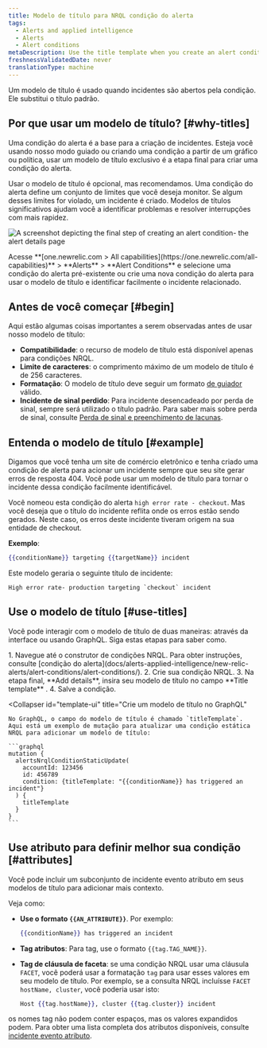 ```yaml
---
title: Modelo de título para NRQL condição do alerta
tags:
  - Alerts and applied intelligence
  - Alerts
  - Alert conditions
metaDescription: Use the title template when you create an alert condition so you can easily identify related incidents.
freshnessValidatedDate: never
translationType: machine
---
```



Um modelo de título é usado quando incidentes são abertos pela condição. Ele substitui o título padrão.

## Por que usar um modelo de título? [#why-titles]

Uma condição do alerta é a base para a criação de incidentes. Esteja você usando nosso modo guiado ou criando uma condição a partir de um gráfico ou política, usar um modelo de título exclusivo é a etapa final para criar uma condição do alerta.

Usar o modelo de título é opcional, mas recomendamos. Uma condição do alerta define um conjunto de limites que você deseja monitor. Se algum desses limites for violado, um incidente é criado. Modelos de títulos significativos ajudam você a identificar problemas e resolver interrupções com mais rapidez.

<img
  title="alert details page"
  alt="A screenshot depicting the final step of creating an alert condition- the alert details page"
  src={alertsAddingAlertDetailstoanAlertCondition}
/>

<figcaption>
  Acesse <DNT>**[one.newrelic.com > All capabilities](https://one.newrelic.com/all-capabilities)**</DNT> > <DNT>**Alerts** </DNT>> <DNT>**Alert Conditions**</DNT> e selecione uma condição do alerta pré-existente ou crie uma nova condição do alerta para usar o modelo de título e identificar facilmente o incidente relacionado.
</figcaption>

## Antes de você começar [#begin]

Aqui estão algumas coisas importantes a serem observadas antes de usar nosso modelo de título:

* **Compatibilidade**: o recurso de modelo de título está disponível apenas para condições NRQL.
* **Limite de caracteres**: o comprimento máximo de um modelo de título é de 256 caracteres.
* **Formatação**: O modelo de título deve seguir um formato [de guiador](https://handlebarsjs.com/guide/) válido.
* **Incidente de sinal perdido**: Para incidente desencadeado por perda de sinal, sempre será utilizado o título padrão. Para saber mais sobre perda de sinal, consulte [Perda de sinal e preenchimento de lacunas](/docs/apis/nerdgraph/examples/nerdgraph-api-loss-signal-gap-filling/).

## Entenda o modelo de título [#example]

Digamos que você tenha um site de comércio eletrônico e tenha criado uma condição de alerta para acionar um incidente sempre que seu site gerar erros de resposta 404. Você pode usar um modelo de título para tornar o incidente dessa condição facilmente identificável.

Você nomeou esta condição do alerta `high error rate - checkout`. Mas você deseja que o título do incidente reflita onde os erros estão sendo gerados. Neste caso, os erros deste incidente tiveram origem na sua entidade de checkout.

**Exemplo**:

```handlebars
{{conditionName}} targeting {{targetName}} incident
```

Este modelo geraria o seguinte título de incidente:

```
High error rate- production targeting `checkout` incident
```

## Use o modelo de título [#use-titles]

Você pode interagir com o modelo de título de duas maneiras: através da interface ou usando GraphQL. Siga estas etapas para saber como.

<CollapserGroup>
  <Collapser
    id="template-ui"
    title="Crie um modelo de título na interface"
  >
    1. Navegue até o construtor de condições NRQL. Para obter instruções, consulte [condição do alerta](docs/alerts-applied-intelligence/new-relic-alerts/alert-conditions/alert-conditions/).
    2. Crie sua condição NRQL.
    3. Na etapa final, **Add details**, insira seu modelo de título no campo **Title template** .
    4. Salve a condição.
  </Collapser>

  <Collapser
    id="template-ui"
    title="Crie um modelo de título no GraphQL"
  >
    No GraphQL, o campo do modelo de título é chamado `titleTemplate`. Aqui está um exemplo de mutação para atualizar uma condição estática NRQL para adicionar um modelo de título:

    ```graphql
    mutation {
      alertsNrqlConditionStaticUpdate(
        accountId: 123456
        id: 456789
        condition: {titleTemplate: "{{conditionName}} has triggered an incident"}
      ) {
        titleTemplate
      }
    }
    ```
  </Collapser>
</CollapserGroup>

## Use atributo para definir melhor sua condição [#attributes]

Você pode incluir um subconjunto de incidente evento atributo em seus modelos de título para adicionar mais contexto.

Veja como:

* **Use o formato `{{AN_ATTRIBUTE}}`**. Por exemplo:

  ```handlebars
  {{conditionName}} has triggered an incident
  ```

* **Tag atributos**: Para tag, use o formato `{{tag.TAG_NAME}}`.

* **Tag de cláusula de faceta**: se uma condição NRQL usar uma cláusula `FACET`, você poderá usar a formatação `tag` para usar esses valores em seu modelo de título. Por exemplo, se a consulta NRQL incluísse `FACET hostName, cluster`, você poderia usar isto:

  ```handlebars
  Host {{tag.hostName}}, cluster {{tag.cluster}} incident
  ```

os nomes tag não podem conter espaços, mas os valores expandidos podem. Para obter uma lista completa dos atributos disponíveis, consulte [incidente evento atributo](/docs/alerts-applied-intelligence/new-relic-alerts/advanced-alerts/understand-technical-concepts/incident-event-attributes).